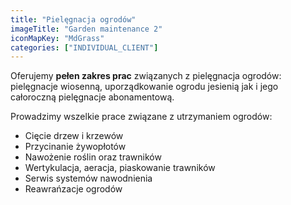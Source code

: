 ```yaml
---
title: "Pielęgnacja ogrodów"
imageTitle: "Garden maintenance 2"
iconMapKey: "MdGrass"
categories: ["INDIVIDUAL_CLIENT"]
---
```


Oferujemy **pełen zakres prac** związanych z pielęgnacja ogrodów: pielęgnacje wiosenną, uporządkowanie ogrodu jesienią jak i jego całoroczną pielęgnacje abonamentową.

Prowadzimy wszelkie prace związane z utrzymaniem ogrodów:

- Cięcie drzew i krzewów
- Przycinanie żywopłotów
- Nawożenie roślin oraz trawników
- Wertykulacja, aeracja, piaskowanie trawników
- Serwis systemów nawodnienia
- Reawrańzacje ogrodów
